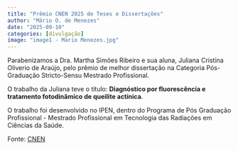 ```yaml
---
title: "Prêmio CNEN 2025 de Teses e Dissertações"
author: "Mário O. de Menezes"
date: "2025-09-10"
categories: [divulgação]
image: "image1 - Mario Menezes.jpg"
---
```


Parabenizamos a Dra. Martha Simões Ribeiro e sua aluna, Juliana Cristina Oliverio de Araújo, pelo prêmio de melhor dissertação na Categoria Pós-Graduação Stricto-Sensu Mestrado Profissional. 

O trabalho da Juliana teve o título: **Diagnóstico por fluorescência e tratamento fotodinâmico de queilite actínica**. 

O trabalho foi desenvolvido no IPEN, dentro do Programa de Pós Graduação Profissional - Mestrado Profissional em Tecnologia das Radiações em Ciências da Saúde.

Fonte: [CNEN](https://www.gov.br/cnen/pt-br/assunto/ultimas-noticias/cnen-divulga-resultado-do-edital-do-premio-cnen-2025)
